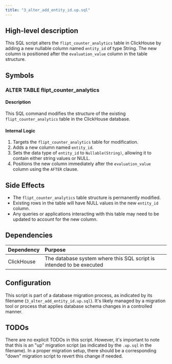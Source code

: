 ```yaml
---
title: "3_alter_add_entity_id.up.sql"
---
```


## High-level description
This SQL script alters the `flipt_counter_analytics` table in ClickHouse by adding a new nullable column named `entity_id` of type String. The new column is positioned after the `evaluation_value` column in the table structure.

## Symbols

### ALTER TABLE flipt_counter_analytics
#### Description
This SQL command modifies the structure of the existing `flipt_counter_analytics` table in the ClickHouse database.

#### Internal Logic
1. Targets the `flipt_counter_analytics` table for modification.
2. Adds a new column named `entity_id`.
3. Sets the data type of `entity_id` to `Nullable(String)`, allowing it to contain either string values or NULL.
4. Positions the new column immediately after the `evaluation_value` column using the `AFTER` clause.

## Side Effects
- The `flipt_counter_analytics` table structure is permanently modified.
- Existing rows in the table will have NULL values in the new `entity_id` column.
- Any queries or applications interacting with this table may need to be updated to account for the new column.

## Dependencies
| Dependency | Purpose |
|:-----------|:--------|
| ClickHouse | The database system where this SQL script is intended to be executed |

## Configuration
This script is part of a database migration process, as indicated by its filename (`3_alter_add_entity_id.up.sql`). It's likely managed by a migration tool or process that applies database schema changes in a controlled manner.

## TODOs
There are no explicit TODOs in this script. However, it's important to note that this is an "up" migration script (as indicated by the `.up.sql` in the filename). In a proper migration setup, there should be a corresponding "down" migration script to revert this change if needed.